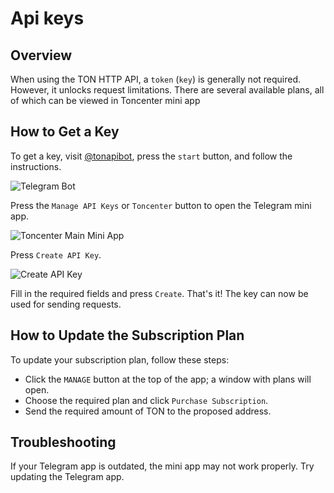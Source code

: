 # Api keys

## Overview

When using the TON HTTP API, a `token` (`key`) is generally not required. However, it unlocks request limitations. There are several available plans, all of which can be viewed in Toncenter mini app

## How to Get a Key

To get a key, visit [@tonapibot](https://t.me/tonapibot), press the `start` button, and follow the instructions.

![Telegram Bot](/img/registration-process/telegram-bot.png)

Press the `Manage API Keys` or `Toncenter` button to open the Telegram mini app.

![Toncenter Main Mini App](/img/registration-process/toncenter-main-miniapp.png)

Press `Create API Key`.

![Create API Key](/img/registration-process/create-api-key.png)

Fill in the required fields and press `Create`. That's it! The key can now be used for sending requests.

## How to Update the Subscription Plan

To update your subscription plan, follow these steps:

- Click the `MANAGE` button at the top of the app; a window with plans will open.
- Choose the required plan and click `Purchase Subscription`.
- Send the required amount of TON to the proposed address.

## Troubleshooting

If your Telegram app is outdated, the mini app may not work properly. Try updating the Telegram app.
